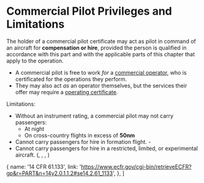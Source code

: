
# Commercial Pilot Privileges and Limitations

The holder of a commercial pilot certificate may act as pilot in command of an
aircraft for **compensation or hire**, provided the person is qualified in
accordance with this part and with the applicable parts of this chapter that
apply to the operation.

- A commercial pilot is free to work _for_ a
  [commercial operator](/topics/commercial/operators), who is certificated for
  the operations they perform.
- They may also act _as_ an operator themselves, but the services their offer
  may require a [operating certificate](/topics/commercial/operators).

Limitations:

- Without an instrument rating, a commercial pilot may not carry passengers:
  - At night
  - On cross-country flights in excess of **50nm**
- Cannot carry passengers for hire in formation flight. -
  <Reg part="91.111" />
- Cannot carry passengers for hire in a restricted, limited, or experimental
  aircraft. (<Reg part="91.313" />, <Reg part="91.315" />,
  <Reg part="91.317" />, <Reg part="91.319" />)

<Reg part="61.133" />

  {
    name: '14 CFR 61.133',
    link: 'https://www.ecfr.gov/cgi-bin/retrieveECFR?gp&r=PART&n=14y2.0.1.1.2#se14.2.61_1133',
  },
]
